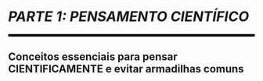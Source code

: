 
```{=latex}
% normal chapter numbering and arabic page numbering
\mainmatter
```

```{=latex}
\cftaddtitleline{toc}{chapter}{\rule{\textwidth}{0.4pt}}{}
```

# *PARTE 1: PENSAMENTO CIENTÍFICO* {#parte-1 .unnumbered}

<!--script for generating HORIZONTAL LINE-->
<hr style="height:5px;border-width:0;color:black;background-color:black">

```{=latex}
\par\noindent\rule{\textwidth}{0.05in}
```

## Conceitos essenciais para pensar CIENTIFICAMENTE e evitar armadilhas comuns {.unnumbered .unlisted}

```{=latex}
\markboth{}{}
```

```{=latex}
\EnableFootNotes
```
